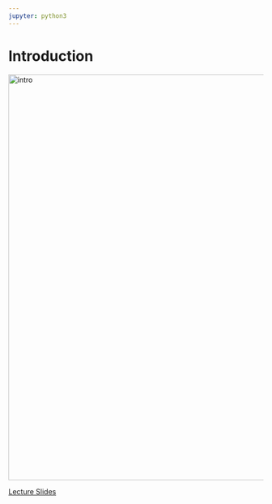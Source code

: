 ```yaml
---
jupyter: python3
---
```


\setcounter{section}{0}

# Introduction



<img src="img/intro.png" alt="intro" name="intro" class="bg-primary mb-1" width="800px">

[Lecture Slides](https://home.uni-leipzig.de/~physik/sites/mona/teaching/periodic-lectures/soft-matter-physics-ws-2023-24/)


